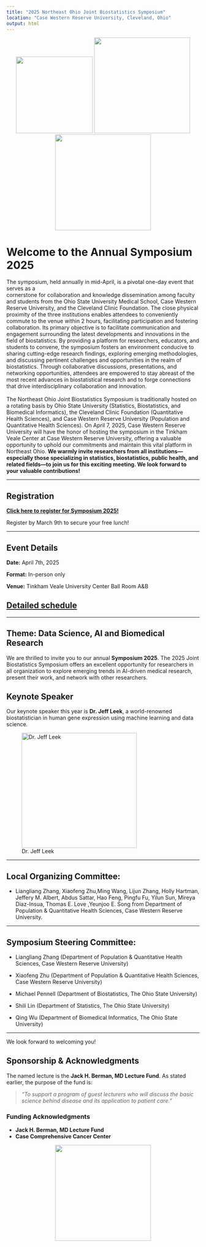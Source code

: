 ```yaml
---
title: "2025 Northeast Ohio Joint Biostatistics Symposium"
location: "Case Western Reserve University, Cleveland, Ohio"
output: html
---
```


<!-- Add the CWRU logo at the top -->

::: {style="text-align: center;"}
<img src="/ccf.jpg" width="200px"/> <img src="/cwru.jpeg" width="250px"/><img src="/osu.jpg" width="250px"/>
:::

# Welcome to the Annual Symposium 2025

The symposium, held annually in mid-April, is a pivotal one-day event that serves as a\
cornerstone for collaboration and knowledge dissemination among faculty and students from the Ohio State University Medical School, Case Western Reserve University, and the Cleveland Clinic Foundation. The close physical proximity of the three institutions enables attendees to conveniently commute to the venue within 2 hours, facilitating participation and fostering collaboration. Its primary objective is to facilitate communication and engagement surrounding the latest developments and innovations in the field of biostatistics. By providing a platform for researchers, educators, and students to convene, the symposium fosters an environment conducive to sharing cutting-edge research findings, exploring emerging methodologies, and discussing pertinent challenges and opportunities in the realm of biostatistics. Through collaborative discussions, presentations, and networking opportunities, attendees are empowered to stay abreast of the most recent advances in biostatistical research and to forge connections that drive interdisciplinary collaboration and innovation.\
\
The Northeast Ohio Joint Biostatistics Symposium is traditionally hosted on a rotating basis by Ohio State University (Statistics, Biostatistics, and Biomedical Informatics), the Cleveland Clinic Foundation (Quantitative Health Sciences), and Case Western Reserve University (Population and Quantitative Health Sciences). On April 7, 2025, Case Western Reserve University will have the honor of hosting the symposium in the Tinkham Veale Center at Case Western Reserve University, offering a valuable opportunity to uphold our commitments and maintain this vital platform in Northeast Ohio. **We warmly invite researchers from all institutions—especially those specializing in statistics, biostatistics, public health, and related fields—to join us for this exciting meeting. We look forward to your valuable contributions!**

----------------------------------------------------------------------------------

## Registration

[**Click here to register for Symposium 2025!**](https://docs.google.com/forms/d/1ffdseLSD7huGeLGM9XA5rOT_QWahWa48HFMJgIoB1sA/edit)

Register by March 9th to secure your free lunch!

----------------------------------------------------------------------------------

## Event Details

**Date:** April 7th, 2025

**Format:** In-person only

**Venue:** Tinkham Veale University Center Ball Room A&B

## [**Detailed schedule**](agenda/index.html)

-----------------------------------------------------------------------------------

## Theme: Data Science, AI and Biomedical Research

We are thrilled to invite you to our annual **Symposium 2025**. The 2025 Joint Biostatistics Symposium offers an excellent opportunity for researchers in all organization to explore emerging trends in AI-driven medical research, present their work, and network with other researchers.

## Keynote Speaker

Our keynote speaker this year is **Dr. Jeff Leek**, a world-renowned biostatistician in  human gene expression using machine learning and data science. 

![Dr. Jeff Leek](Jeff.png){.center width="300px"}

------------------------------------------------------------------------

## Local Organizing Committee:

- Liangliang Zhang, Xiaofeng Zhu,Ming Wang, Lijun Zhang, Holly Hartman, Jeffery M. Albert, Abdus Sattar, Hao Feng, Pingfu Fu, Yilun Sun, Mireya Diaz-Insua, Thomas E. Love ,Yeunjoo E. Song from Department of Population & Quantitative Health Sciences, Case Western Reserve University.

------------------------------------------------------------------------

## Symposium Steering Committee:

- Liangliang Zhang (Department of Population & Quantitative Health Sciences, Case Western Reserve University)

- Xiaofeng Zhu (Department of Population & Quantitative Health Sciences, Case Western Reserve University)

- Michael Pennell (Department of Biostatistics, The Ohio State University)

- Shili Lin (Department of Statistics, The Ohio State University)

- Qing Wu (Department of Biomedical Informatics, The Ohio State University)

------------------------------------------------------------------------

We look forward to welcoming you!

::: {#sponsorship .callout-note}
## **Sponsorship & Acknowledgments**

The named lecture is the **Jack H. Berman, MD Lecture Fund**. As stated earlier, the purpose of the fund is:

> *"To support a program of guest lecturers who will discuss the basic science behind disease and its application to patient care."*

### **Funding Acknowledgments**
- **Jack H. Berman, MD Lecture Fund** 
- **Case Comprehensive Cancer Center**

::: {style="text-align: center;"}
<img src="/som_cwru.png" width="250px"/>
:::

:::

